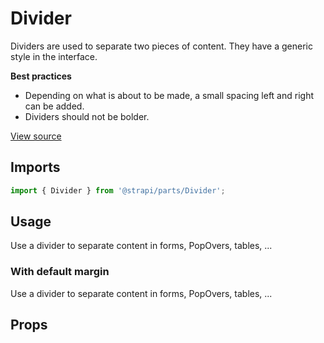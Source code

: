 <!--- Divider.stories.mdx --->


<Meta
  title="Design System/Components/Divider"
  component={Divider}
/>

# Divider

Dividers are used to separate two pieces of content. They have a generic style in the interface.

**Best practices**

- Depending on what is about to be made, a small spacing left and right can be added.
- Dividers should not be bolder.

[View source](https://github.com/strapi/parts/tree/develop/packages/strapi-parts/src/Divider)

## Imports

```js
import { Divider } from '@strapi/parts/Divider';
```

## Usage

Use a divider to separate content in forms, PopOvers, tables, ...

<Canvas>
  <Story name="base">
    <Box padding={8}>
      <Divider />
    </Box>
  </Story>
</Canvas>

### With default margin

Use a divider to separate content in forms, PopOvers, tables, ...

<Canvas>
  <Story name="with-default-margin">
    <Box padding={8}>
      <Divider unsetMargin={false} />
    </Box>
  </Story>
</Canvas>

## Props

<ArgsTable of={Divider} />
